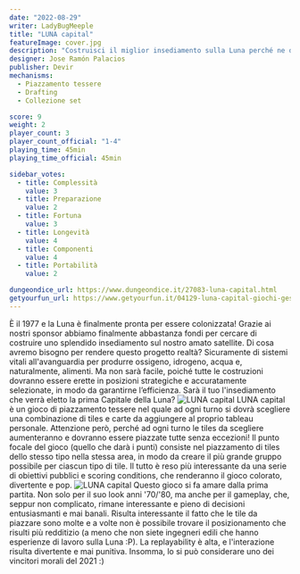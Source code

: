```yaml
---
date: "2022-08-29"
writer: LadyBugMeeple
title: "LUNA capital"
featureImage: cover.jpg
description: "Costruisci il miglior insediamento sulla Luna perché ne diventi la capitale!"
designer: Jose Ramón Palacios
publisher: Devir
mechanisms:
  - Piazzamento tessere
  - Drafting
  - Collezione set

score: 9
weight: 2
player_count: 3
player_count_official: "1-4"
playing_time: 45min
playing_time_official: 45min

sidebar_votes:
  - title: Complessità
    value: 3
  - title: Preparazione
    value: 2
  - title: Fortuna
    value: 3
  - title: Longevità
    value: 4
  - title: Componenti
    value: 4
  - title: Portabilità
    value: 2

dungeondice_url: https://www.dungeondice.it/27083-luna-capital.html
getyourfun_url: https://www.getyourfun.it/04129-luna-capital-giochi-gestionali.html
---
```


<Setting>
 È il 1977 e la Luna è finalmente pronta per essere colonizzata! Grazie ai nostri sponsor abbiamo finalmente abbastanza fondi per cercare di costruire uno splendido insediamento sul nostro amato satellite. Di cosa avremo bisogno
per rendere questo progetto realtà? Sicuramente di sistemi vitali all'avanguardia per produrre ossigeno, idrogeno, acqua e, naturalmente, alimenti. Ma non sarà facile, poiché tutte le costruzioni dovranno essere erette in posizioni strategiche e accuratamente selezionate, in modo da garantirne l’efficienza. Sarà il tuo l'insediamento che verrà eletto la prima Capitale della Luna?
</Setting>

<img src="./game1.jpg" alt="LUNA capital" />

<Rules>
 LUNA capital è un gioco di <Link to="/mechanisms/piazzamento-tessere">piazzamento tessere</Link> nel quale ad ogni turno si dovrà scegliere una combinazione di tiles e carte da aggiungere al proprio tableau personale. Attenzione però, perché ad ogni turno le tiles da scegliere aumenteranno e dovranno essere piazzate tutte senza eccezioni!
Il punto focale del gioco (quello che darà i punti) consiste nel piazzamento di tiles dello stesso tipo nella stessa area, in modo da creare il più grande gruppo possibile per ciascun tipo di tile. Il tutto è reso più interessante da una serie di obiettivi pubblici e scoring conditions, che renderanno il gioco colorato, divertente e pop.
</Rules>

<img src="./game2.jpg" alt="LUNA capital" />

<Feedback>
  Questo gioco si fa amare dalla prima partita. Non solo per il suo look anni '70/'80, ma anche per il gameplay, che, seppur non complicato, rimane interessante e pieno di decisioni entusiasmanti e mai banali. Risulta interessante il fatto che le tile da piazzare sono molte e a volte non è possibile trovare il posizionamento che risulti più redditizio (a meno che non siete ingegneri edili che hanno esperienze di lavoro sulla Luna :P).
La replayability è alta, e l'interazione risulta divertente e mai punitiva. Insomma, lo si può considerare uno dei vincitori morali del 2021 :)
</Feedback>



